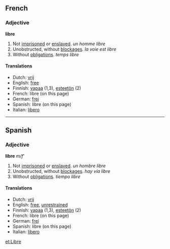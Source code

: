 ==French==
===Adjective===
'''libre'''

# Not [[imprisoned]] or [[enslaved]]. ''un homme libre''
# Unobstructed, without [[blockage|blockages]]. ''la voie est libre''
# Without [[obligation]]s. ''temps libre''

====Translations====
*Dutch: [[vrij]]
*English: [[free]]
*Finnish: [[vapaa]] (1,3), [[esteetön]] (2)
*French: libre (on this page)
*German: [[frei]]
*Spanish: libre (on this page)
*Italian: [[libero]]

----

==Spanish==
===Adjective===
'''libre''' ''m/f'''

# Not [[imprisoned]] or [[enslaved]]. ''un hombre libre''
# Unobstructed, without [[blockage|blockages]]. ''hay vía libre''
# Without [[obligation]]s. ''tiempo libre''

====Translations====
*Dutch: [[vrij]]
*English: [[free]], [[unrestrained]]
*Finnish: [[vapaa]] (1,3), [[esteetön]] (2)
*French: libre (on this page)
*German: [[frei]]
*Spanish: libre (on this page)
*Italian: [[libero]]

[[et:Libre]]